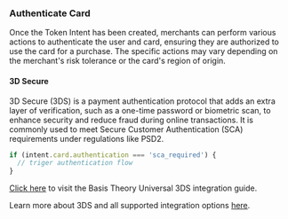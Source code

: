 
### Authenticate Card

Once the Token Intent has been created, merchants can perform various actions to authenticate the user and card, ensuring they are authorized to use the card for a purchase. The specific actions may vary depending on the merchant's risk tolerance or the card's region of origin.

#### 3D Secure

3D Secure (3DS) is a payment authentication protocol that adds an extra layer of verification, such as a one-time password or biometric scan, to enhance security and reduce fraud during online transactions. It is commonly used to meet Secure Customer Authentication (SCA) requirements under regulations like PSD2.

```javascript
if (intent.card.authentication === 'sca_required') {
  // triger authentication flow
}
```

[Click here](/docs/guides/process/authenticate-with-3ds) to visit the Basis Theory Universal 3DS integration guide.

<Alert>Learn more about 3DS and all supported integration options <a href="/docs/features/3d-secure">here</a>.</Alert>
